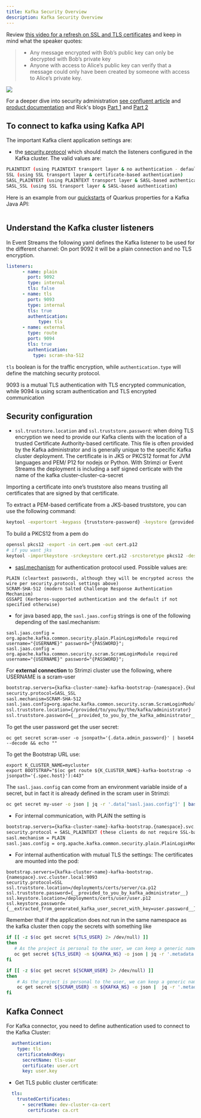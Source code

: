 ```yaml
---
title: Kafka Security Overview
description: Kafka Security Overview
---
```


Review [this video for a refresh on SSL and TLS certificates](https://www.youtube.com/watch?v=T4Df5_cojAs) and keep in mind what the speaker quotes:

> * Any message encrypted with Bob’s public key can only be decrypted with Bob’s private key
> * Anyone with access to Alice’s public key can verify that a message could only have been created by someone with access to Alice’s private key.

![](./images/tls-overview.png)

For a deeper dive into security administration [see confluent article](https://docs.confluent.io/platform/current/security/general-overview.html) and [product documentation](http://kafka.apache.org/documentation/#security)
and Rick's blogs [Part 1](https://rosowski.medium.com/kafka-security-fundamentals-the-rosetta-stone-to-your-event-streaming-infrastructure-518f49640db4) and [Part 2](https://rosowski.medium.com/kafka-security-fundamentals-adding-tls-to-your-event-driven-utility-belt-432307f4ff62)


## To connect to kafka using Kafka API

The important Kafka client application settings are:

* the [security.protocol](http://kafka.apache.org/documentation/#adminclientconfigs_security.protocol)
which should match the listeners configured in the Kafka cluster. The valid values are:

```sh
PLAINTEXT (using PLAINTEXT transport layer & no authentication - default value).
SSL (using SSL transport layer & certificate-based authentication)
SASL_PLAINTEXT (using PLAINTEXT transport layer & SASL-based authentication)
SASL_SSL (using SSL transport layer & SASL-based authentication)
```

Here is an example from our [quickstarts]() of Quarkus properties for a Kafka Java API:

```
```

## Understand the Kafka cluster listeners

In Event Streams the following yaml defines the Kafka listener to be used
for the different channel: 
On port 9092 it will be a plain connection and no TLS encryption.

```yaml
listeners:
      - name: plain
        port: 9092
        type: internal
        tls: false
      - name: tls
        port: 9093
        type: internal
        tls: true
        authentication:
            type: tls
      - name: external
        type: route
        port: 9094
        tls: true 
        authentication:
          type: scram-sha-512
```
`tls` boolean is for the traffic encryption, while `authentication.type` will define the matching security protocol.

9093 is a mutual TLS authentication with TLS encrypted communication, while 9094 is using scram authentication and TLS encrypted communication

## Security configuration

* `ssl.truststore.location` and `ssl.truststore.password`: when doing TLS encryption we need to provide our Kafka clients
 with the location of a trusted Certificate Authority-based certificate. This file is often provided by the 
 Kafka administrator and is generally unique to the specific Kafka cluster deployment. The certificate is in 
 JKS or PKCS12 format for JVM languages and PEM/ P12 for nodejs or Python. With Strimzi or Event Streams the
 deployment is including a self signed certicate with the name of the kafka cluster-cluster-ca-secret

Importing a certificate into one’s truststore also means trusting all certificates that are signed by that certificate.

To extract a PEM-based certificate from a JKS-based truststore, you can use the following command:

```sh
keytool -exportcert -keypass {truststore-password} -keystore {provided-kafka-truststore.jks} -rfc -file {desired-kafka-cert-output.pem}
```

To build a PKCS12 from a pem do

```sh
openssl pkcs12 -export -in cert.pem -out cert.p12
# if you want jks
keytool -importkeystore -srckeystore cert.p12 -srcstoretype pkcs12 -destkeystore cert.jks
```

* [sasl.mechanism](http://kafka.apache.org/documentation/#adminclientconfigs_sasl.mechanism) for authentication protocol used. Possible values are:

```
PLAIN (cleartext passwords, although they will be encrypted across the wire per security.protocol settings above)
SCRAM-SHA-512 (modern Salted Challenge Response Authentication Mechanism)
GSSAPI (Kerberos-supported authentication and the default if not specified otherwise)
```

* for java based app, the `sasl.jaas.config` strings is one of the following depending of the sasl.mechanism:

```
sasl.jaas.config = org.apache.kafka.common.security.plain.PlainLoginModule required username="{USERNAME}" password="{PASSWORD}";
sasl.jaas.config = org.apache.kafka.common.security.scram.ScramLoginModule required username="{USERNAME}" password="{PASSWORD}";
```

For **external connection** to Strimzi cluster use the following, where USERNAME is a scram-user

```sh
bootstrap.servers={kafka-cluster-name}-kafka-bootstrap-{namespace}.{kubernetes-cluster-fully-qualified-domain-name}:443
security.protocol=SASL_SSL
sasl.mechanism=SCRAM-SHA-512
sasl.jaas.config=org.apache.kafka.common.security.scram.ScramLoginModule required username="{USERNAME}" password="{PASSWORD}";
ssl.truststore.location={/provided/to/you/by/the/kafka/administrator}
ssl.truststore.password={__provided_to_you_by_the_kafka_administrator__}
```

To get the user password get the user secret:

```shell
oc get secret scram-user -o jsonpath='{.data.admin_password}' | base64 --decode && echo ""
```

To get the Bootstrap URL use: 

```
export K_CLUSTER_NAME=mycluster
export BOOTSTRAP="$(oc get route ${K_CLUSTER_NAME}-kafka-bootstrap -o jsonpath='{.spec.host}'):443"
```

The `sasl.jaas.config` can come from an environment variable inside of a secret, but in fact it is already defined in the scram user in Strimzi:

```sh
oc get secret my-user -o json | jq -r '.data["sasl.jaas.config"]' | base64 -d -
```

* For internal communication, with PLAIN the setting is

```sh
bootstrap.servers={kafka-cluster-name}-kafka-bootstrap.{namespace}.svc.cluster.local:9093
security.protocol = SASL_PLAINTEXT (these clients do not require SSL-based encryption as they are local to the cluster)
sasl.mechanism = PLAIN
sasl.jaas.config = org.apache.kafka.common.security.plain.PlainLoginModule required username="{USERNAME}" password="{PASSWORD}";
```

* For internal authentication with mutual TLS the settings: The certificates are mounted into the pod:

```
bootstrap.servers={kafka-cluster-name}-kafka-bootstrap.{namespace}.svc.cluster.local:9093
security.protocol=SSL
ssl.truststore.location=/deployments/certs/server/ca.p12
ssl.truststore.password={__provided_to_you_by_kafka_administrator__}
ssl.keystore.location=/deployments/certs/user/user.p12
ssl.keystore.password={__extracted_from_generated_kafka_user_secret_with_key=user.password__}
```

Remember that if the application does not run in the same namespace as the kafka cluster then copy the secrets with something like

```sh
if [[ -z $(oc get secret ${TLS_USER} 2> /dev/null) ]]
then
   # As the project is personal to the user, we can keep a generic name for the secret
   oc get secret ${TLS_USER} -n ${KAFKA_NS} -o json | jq -r '.metadata.name="tls-user"' | jq -r '.metadata.namespace="'${YOUR_PROJECT_NAME}'"' | oc apply -f -
fi

if [[ -z $(oc get secret ${SCRAM_USER} 2> /dev/null) ]]
then
    # As the project is personal to the user, we can keep a generic name for the secret
    oc get secret ${SCRAM_USER} -n ${KAFKA_NS} -o json |  jq -r '.metadata.name="scram-user"' | jq -r '.metadata.namespace="'${YOUR_PROJECT_NAME}'"' | oc apply -f -
fi
```

## Kafka Connect

For Kafka connector, you need to define authentication used to connect to the Kafka Cluster:

```yaml
  authentication: 
    type: tls
    certificateAndKey:
      secretName: tls-user
      certificate: user.crt
      key: user.key
```


* Get TLS public cluster certificate:

```yaml
  tls: 
    trustedCertificates:
      - secretName: dev-cluster-ca-cert
        certificate: ca.crt
```